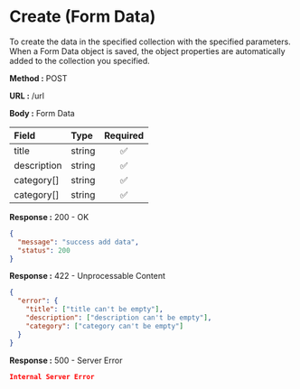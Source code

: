 
# Create (Form Data)

To create the data in the specified collection with the specified parameters.
When a Form Data object is saved, the object properties are automatically added to the collection you specified.

**Method :** <Badge variant="success">POST</Badge>

**URL :** <Badge variant="dark">/url</Badge>

**Body :** <Badge variant="purple">Form Data</Badge>

| Field       | Type     | Required |
| :---------- | :------- | :------: |
| title       | string   |    ✅    |
| description | string   |    ✅    |
| category[]  | string   |    ✅    |
| category[]  | string   |    ✅    |

**Response :** <BadgeOutline variant="success">200 - OK</BadgeOutline>

```json
{
  "message": "success add data",
  "status": 200
}
```

**Response :** <BadgeOutline variant="info">422 - Unprocessable Content</BadgeOutline>

```json
{
  "error": {
    "title": ["title can't be empty"],
    "description": ["description can't be empty"],
    "category": ["category can't be empty"]
  }
}
```

**Response :** <BadgeOutline variant="danger">500 - Server Error</BadgeOutline>

```json
Internal Server Error
```
